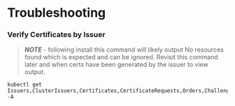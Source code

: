 # Troubleshooting

### Verify Certificates by Issuer

> _**NOTE**_ - following install this command will likely output No resources found which is expected and can be ignored. Revisit this command later and when certs have been generated by the issuer to view output.

```
kubectl get Issuers,ClusterIssuers,Certificates,CertificateRequests,Orders,Challenges -A
```


